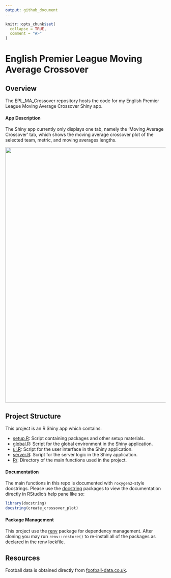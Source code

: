 ```yaml
---
output: github_document
---
```


<!-- README.md is generated from README.Rmd. Please edit that file -->

```r
knitr::opts_chunk$set(
  collapse = TRUE,
  comment = "#>"
)
```

# English Premier League Moving Average Crossover

<!-- badges: start -->
<!-- badges: end -->

## Overview

The EPL_MA_Crossover repository hosts the code for my English Premier League Moving Average Crossover Shiny app. 


#### App Description

The Shiny app currently only displays one tab, namely the 'Moving Average Crossover' tab, which shows the moving average crossover plot of the selected team, metric, and moving averages lengths. 

<img src="README_files/ShinyApp.png" align="center" width="800" />


## Project Structure

This project is an R Shiny app which contains:

- [setup.R](https://github.com/MoAnd/EPL_MA_Crossover/blob/master/setup.R): Script containing packages and other setup materials.
- [global.R](https://github.com/MoAnd/EPL_MA_Crossover/blob/master/global.R): Script for the global environment in the Shiny application.
- [ui.R](https://github.com/MoAnd/EPL_MA_Crossover/blob/master/ui.R): Script for the user interface in the Shiny application.
- [server.R](https://github.com/MoAnd/EPL_MA_Crossover/blob/master/server.R): Script for the server logic in the Shiny application.
- [R/](https://github.com/MoAnd/EPL_MA_Crossover/tree/master/R): Directory of the main functions used in the project.

#### Documentation

The main functions in this repo is documented with `roxygen2`-style docstrings. Please use the [docstring](https://cran.r-project.org/web/packages/docstring/vignettes/docstring_intro.html) packages to view the documentation directly in RStudio's help pane like so:

```r
library(docstring)
docstring(create_crossover_plot)
```

#### Package Management

This project use the [renv](https://rstudio.github.io/renv/index.html) package for dependency management.
After cloning you may run `renv::restore()` to re-install all of the packages as declared in the renv lockfile. 

## Resources

Football data is obtained directly from [football-data.co.uk](https://www.football-data.co.uk).




